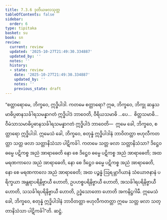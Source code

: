 ```yaml
---
title: 7.3.6 ဒုတိယဖလသုတ္တ
tableOfContents: false
sidebar:
  order: 6
type: tipitaka
basket: su
book: sn
review:
  current: review
  updated: '2025-10-27T21:49:30.334887'
  updated_by: ''
  notes: ''
  history:
  - state: review
    date: '2025-10-27T21:49:30.334887'
    updated_by: ''
    notes: ''
    previous_state: draft
---
```



<ReviewStatus review={frontmatter.review} showDetails={true} />

<HypothesisAnnotation frontmatter={frontmatter} />

<DynamicBreadcrumb />

<Division number="838" book="sn" e="ch" v="18" p="408">

<Paragraph number="1485" book="sn">
“စတ္တာရောမေ, ဘိက္ခဝေ, ဣဒ္ဓိပါဒါ. ကတမေ စတ္တာရော? ဣဓ, ဘိက္ခဝေ, ဘိက္ခု ဆန္ဒသမာဓိပ္ပဓာနသင်္ခါရသမန္နာဂတံ ဣဒ္ဓိပါဒံ ဘာဝေတိ, ဝီရိယသမာဓိ …ပေ…  စိတ္တသမာဓိ…  ဝီမံသာသမာဓိပ္ပဓာနသင်္ခါရသမန္နာဂတံ ဣဒ္ဓိပါဒံ ဘာဝေတိ—  ဣမေ ခေါ, ဘိက္ခဝေ, စတ္တာရော ဣဒ္ဓိပါဒါ. ဣမေသံ ခေါ, ဘိက္ခဝေ, စတုန္နံ ဣဒ္ဓိပါဒါနံ ဘာဝိတတ္တာ ဗဟုလီကတတ္တာ သတ္တ ဖလာ သတ္တာနိသံသာ ပါဋိကင်္ခါ.
</Paragraph>

<Paragraph number="1486" book="sn">
ကတမေ သတ္တ ဖလာ သတ္တာနိသံသာ? ဒိဋ္ဌေဝ ဓမ္မေ ပဋိကစ္စ အညံ အာရာဓေတိ နော စေ ဒိဋ္ဌေဝ ဓမ္မေ ပဋိကစ္စ အညံ အာရာဓေတိ; အထ မရဏကာလေ အညံ အာရာဓေတိ, နော စေ ဒိဋ္ဌေဝ ဓမ္မေ ပဋိကစ္စ အညံ အာရာဓေတိ, နော စေ မရဏကာလေ အညံ အာရာဓေတိ; အထ ပဉ္စန္နံ ဩရမ္ဘာဂိယာနံ သံယောဇနာနံ ပရိက္ခယာ အန္တရာပရိနိဗ္ဗာယီ ဟောတိ, ဥပဟစ္စပရိနိဗ္ဗာယီ ဟောတိ, အသင်္ခါရပရိနိဗ္ဗာယီ ဟောတိ, သသင်္ခါရပရိနိဗ္ဗာယီ ဟောတိ, ဥဒ္ဓံသောတော ဟောတိ အကနိဋ္ဌဂါမီ. ဣမေသံ ခေါ, ဘိက္ခဝေ, စတုန္နံ ဣဒ္ဓိပါဒါနံ ဘာဝိတတ္တာ ဗဟုလီကတတ္တာ ဣမေ သတ္တ ဖလာ သတ္တာနိသံသာ ပါဋိကင်္ခါ”တိ.

</Paragraph>
</Division>

<Paragraph number="1487" type="center" book="sn">
ဆဋ္ဌံ.
</Paragraph>
